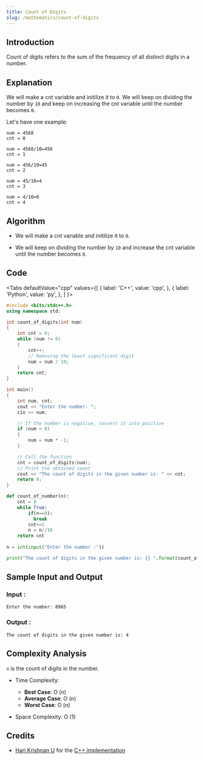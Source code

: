 ```yaml
---
title: Count of Digits
slug: /mathematics/count-of-digits
---
```


## Introduction

Count of digits refers to the sum of the frequency of all distinct digits in a number.

## Explanation 

We will make a cnt variable and initilize it to `0`. We will keep on dividing the number by `10` and keep on increasing the cnt variable until the number becomes `0`.

Let's have one example: 
```
num = 4568         
cnt = 0 
 
num = 4568/10=456   
cnt = 1
 
num = 456/10=45     
cnt = 2
 
num = 45/10=4       
cnt = 3
 
num = 4/10=0        
cnt = 4
```

## Algorithm

* We will make a cnt variable and initilize it to `0`.

* We will keep on dividing the number by `10` and increase the cnt variable until the number becomes `0`.

## Code


<Tabs
  defaultValue="cpp"
  values={[
    { label: 'C++', value: 'cpp', },
    { label: 'Python', value: 'py', },
  ]
}>
<TabItem value="cpp">

```cpp
#include <bits/stdc++.h>
using namespace std;

int count_of_digits(int num)
{
    int cnt = 0;
    while (num != 0)
    {
        cnt++;
        // Removing the least significant digit
        num = num / 10;
    }
    return cnt;
}

int main()
{
    int num, cnt;
    cout << "Enter the number: ";
    cin >> num;

    // If the number is negative, convert it into positive
    if (num < 0)
    {
        num = num * -1;
    }

    // Call the function
    cnt = count_of_digits(num);
    // Print the obtained count
    cout << "The count of digits in the given number is: " << cnt;
    return 0;
}
```
</TabItem>

<TabItem value="py">

```python   
def count_of_number(n):
    cnt = 0
    while True: 
        if(n==0):
          break 
        cnt+=1 
        n = n//10
    return cnt
         
n = int(input("Enter the number :"))

print("The count of digits in the given number is: {} ".format(count_of_number(n)))
```
</TabItem>

</Tabs>

## Sample Input and Output

### Input :

```
Enter the number: 8965
```
### Output :
```
The count of digits in the given number is: 4
```

## Complexity Analysis

`n` is the count of digits in the number.

- Time Complexity:

  - **Best Case**: O (n)
  - **Average Case**: O (n)
  - **Worst Case**: O (n)

- Space Complexity: O (1)

## Credits
* [Hari Krishnan U](https://github.com/Harikrishnan6336) for the [C++ implementation](https://github.com/TesseractCoding/NeoAlgo/blob/master/C-Plus-Plus/math/number_of_digits.cpp)